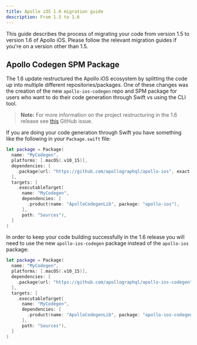 ```yaml
---
title: Apollo iOS 1.6 migration guide
description: From 1.5 to 1.6
---
```


This guide describes the process of migrating your code from version 1.5 to version 1.6 of Apollo iOS. Please follow the relevant migration guides if you're on a version other than 1.5.

## Apollo Codegen SPM Package

The 1.6 update restructured the Apollo iOS ecosystem by splitting the code up into multiple different repositories/packages. One of these changes was the creation of the new `apollo-ios-codegen` repo and SPM package for users who want to do their code generation through Swift vs using the CLI tool.

> **Note:** For more information on the project restructuring in the 1.6 release see [this](https://github.com/apollographql/apollo-ios/issues/3240) GitHub issue.

If you are doing your code generation through Swift you have something like the following in your `Package.swift` file:

```swift title="Package.swift"
let package = Package(
  name: "MyCodegen",
  platforms: [.macOS(.v10_15)],
  dependencies: [
    .package(url: "https://github.com/apollographql/apollo-ios", exact: "1.5.0")
  ],
  targets: [
    .executableTarget(
      name: "MyCodegen",
      dependencies: [
        .product(name: "ApolloCodegenLib", package: "apollo-ios"),
      ],
      path: "Sources"),
  ]
)
```

In order to keep your code building successfully in the 1.6 release you will need to use the new `apollo-ios-codegen` package instead of the `apollo-ios` package:

```swift title="Package.swift"
let package = Package(
  name: "MyCodegen",
  platforms: [.macOS(.v10_15)],
  dependencies: [
    .package(url: "https://github.com/apollographql/apollo-ios-codegen", exact: "1.6.0")
  ],
  targets: [
    .executableTarget(
      name: "MyCodegen",
      dependencies: [
        .product(name: "ApolloCodegenLib", package: "apollo-ios-codegen"),
      ],
      path: "Sources"),
  ]
)
```